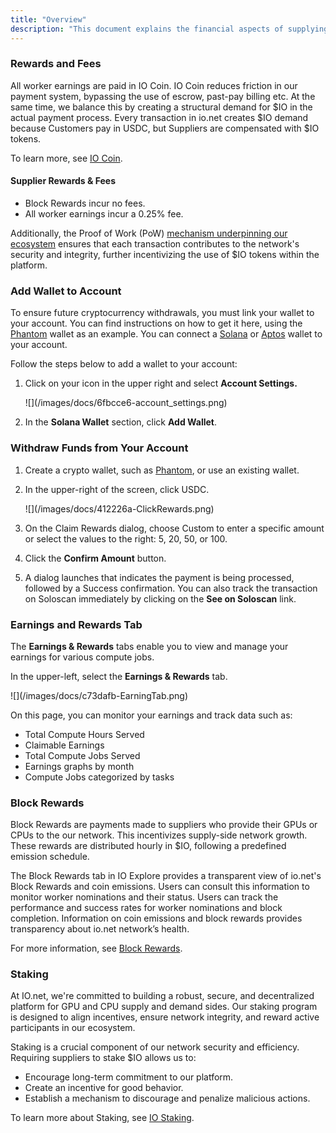 ```yaml
---
title: "Overview"
description: "This document explains the financial aspects of supplying compute power to the IO network."
---
```


### Rewards and Fees

All worker earnings are paid in IO Coin. IO Coin reduces friction in our payment system, bypassing the use of escrow, past-pay billing etc. At the same time, we balance this by creating a structural demand for \$IO in the actual payment process. Every transaction in io.net creates \$IO demand because Customers pay in USDC, but Suppliers are compensated with \$IO tokens.

To learn more, see [IO Coin](https://internet-of-gpus.readme.io/docs/what-is-io-coin).

#### Supplier Rewards & Fees

* Block Rewards incur no fees.
* All worker earnings incur a 0.25% fee.

Additionally, the Proof of Work (PoW) [mechanism underpinning our ecosystem](/docs/prof-of-compute) ensures that each transaction contributes to the network's security and integrity, further incentivizing the use of \$IO tokens within the platform.

### Add Wallet to Account

To ensure future cryptocurrency withdrawals, you must link your wallet to your account. You can find instructions on how to get it here, using the [Phantom](/docs/solana) wallet as an example. You can connect a [Solana](/docs/solana) or [Aptos](/docs/aptos-wallet) wallet to your account.

Follow the steps below to add a wallet to your account:

1. Click on your icon in the upper right and select **Account Settings.**

   <Frame>
   ![](/images/docs/6fbcce6-account_settings.png)
   </Frame>

2. In the **Solana Wallet** section, click **Add Wallet**.

### Withdraw Funds from Your Account

1. Create a crypto wallet, such as [Phantom](/docs/solana), or use an existing wallet.

2. In the upper-right of the screen, click USDC.

   <Frame>
   ![](/images/docs/412226a-ClickRewards.png)
   </Frame>

3. On the Claim Rewards dialog, choose Custom to enter a specific amount or select the values to the right: 5, 20, 50, or 100.

4. Click the **Confirm Amount** button.

5. A dialog launches that indicates the payment is being processed, followed by a Success confirmation. You can also track the transaction on Soloscan immediately by clicking on the **See on Soloscan** link.

### Earnings and Rewards Tab

The **Earnings & Rewards** tabs enable you to view and manage your earnings for various compute jobs.

In the upper-left, select the **Earnings & Rewards** tab.

<Frame>
![](/images/docs/c73dafb-EarningTab.png)
</Frame>

On this page, you can monitor your earnings and track data such as:

* Total Compute Hours Served
* Claimable Earnings
* Total Compute Jobs Served
* Earnings graphs by month
* Compute Jobs categorized by tasks

### Block Rewards

Block Rewards are payments made to suppliers who provide their GPUs or CPUs to the our network. This incentivizes supply-side network growth. These rewards are distributed hourly in \$IO, following a predefined emission schedule.

The Block Rewards tab in IO Explore provides a transparent view of io.net's Block Rewards and coin emissions. Users can consult this information to monitor worker nominations and their status. Users can track the performance and success rates for worker nominations and block completion. Information on coin emissions and block rewards provides transparency about io.net network’s health.

For more information, see [Block Rewards](/docs/block-rewards).

### Staking

At IO.net, we're committed to building a robust, secure, and decentralized platform for GPU and CPU supply and demand sides. Our staking program is designed to align incentives, ensure network integrity, and reward active participants in our ecosystem.

Staking is a crucial component of our network security and efficiency. Requiring suppliers to stake \$IO allows us to:

* Encourage long-term commitment to our platform.
* Create an incentive for good behavior.
* Establish a mechanism to discourage and penalize malicious actions.

To learn more about Staking, see [IO Staking](/docs/io-staking).


